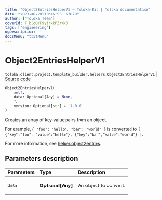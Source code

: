 ```yaml
---
title: "Object2EntriesHelperV1 — Toloka-Kit | Toloka documentation"
date: "2023-06-20T13:46:55.167678"
author: ["Toloka Team"]
coverId: F_bIcOYF9yjrxkPZrXc3
tags: ["engineering"]
ogDescription: ""
docsMenu: "tkitMenu"
---
```


# Object2EntriesHelperV1

`toloka.client.project.template_builder.helpers.Object2EntriesHelperV1` | [Source code](https://github.com/Toloka/toloka-kit/blob/v1.2.0/src/client/project/template_builder/helpers.py#L101)

```python
Object2EntriesHelperV1(
    self,
    data: Optional[Any] = None,
    *,
    version: Optional[str] = '1.0.0'
)
```

Creates an array of key-value pairs from an object.

For example,
`{ "foo": "hello", "bar": "world" }` is converted to
`[ {"key":"foo", "value":"hello"}, {"key":"bar","value":"world"} ]`.

For more information, see [helper.object2entries](/docs/template-builder/reference/helper.object2entries).

## Parameters description

| Parameters | Type | Description |
| :----------| :----| :-----------|
`data`|**Optional\[Any\]**|<p>An object to convert.</p>